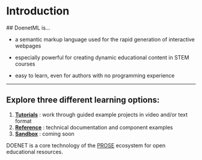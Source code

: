 
# Introduction



<Callout type="info">
## DoenetML is...

* a semantic markup language used for the rapid generation of interactive webpages

* especially powerful for creating dynamic educational content in STEM courses

* easy to learn, even for authors with no programming experience
</Callout>

---


## Explore three different learning options:
1. [**Tutorials**](tutorials/quickStart.mdx) : work through guided example projects in video and/or text format
2. [**Reference**](reference/componentIndex.mdx) : technical documentation and component examples
3. [**Sandbox**](sandbox0.mdx) : coming soon


 DOENET is a core technology of the [PROSE](https://prose.runestone.academy/) ecosystem for open educational resources.
